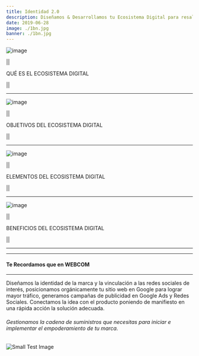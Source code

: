 ```yaml
---
title: Identidad 2.0
description: Diseñamos & Desarrollamos tu Ecosistema Digital para resaltar o dar a conocer tu Marca y posicionarla frente a los miles de usuarios que navegan por la Web y Redes Sociales, utlizando recursos y acciones que permiten que el mensaje de la empresa o negocio logre efectiva interpretación y mayor interacción con los usuarios.
date: 2019-06-28
image: ./1bn.jpg
banner: ./1bn.jpg
---
```




<Row>
<Col>

![image](./1i.jpg)


||


QUÉ ES EL ECOSISTEMA DIGITAL


||

---

</Col>
<Col>

![image](./2i.jpg)

||


OBJETIVOS DEL ECOSISTEMA DIGITAL


||

---

</Col>
</Row>


<Row>
<Col>

![image](./3i.jpg)

||


ELEMENTOS DEL ECOSISTEMA DIGITAL


||


---

</Col>
<Col>

![image](./4i.jpg)

||


BENEFICIOS DEL ECOSISTEMA DIGITAL


||


---

</Col>
</Row>

---

#### Te Recordamos que en WEBCOM

---


<Row>
<Col>



<p className="m">
 Diseñamos la identidad de la marca y la vinculación a las redes sociales de interés,
posicionamos orgánicamente tu sitio web en Google para lograr mayor tráfico,
generamos campañas de publicidad en Google Ads y Redes Sociales. 
Conectamos la idea con el producto poniendo de manifiesto en una rápida acción la solución adecuada.
</p>


###### Gestionamos la cadena de suministros que necesitas para iniciar e implementar el empoderamiento de tu marca.

![Small Test Image](./s.jpeg)

</Col>

</Row>